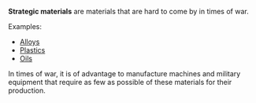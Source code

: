 '''Strategic materials''' are materials that are hard to come by in times of war.

Examples:
* [[Alloy]]s
* [[Plastic]]s
* [[Oil]]s

In times of war, it is of advantage to manufacture machines and military equipment that require as few as possible of these materials for their production.